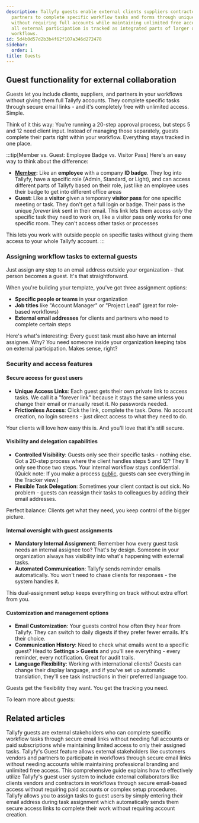 ```yaml
---
description: Tallyfy guests enable external clients suppliers contractors and business
  partners to complete specific workflow tasks and forms through unique secure links
  without requiring full accounts while maintaining unlimited free access and ensuring
  all external participation is tracked as integrated parts of larger organizational
  workflows.
id: 5d4b0d57d2b3b4f62f107a346d272478
sidebar:
  order: 1
title: Guests
---
```


## Guest functionality for external collaboration

Guests let you include clients, suppliers, and partners in your workflows without giving them full Tallyfy accounts. They complete specific tasks through secure email links - and it's completely free with unlimited access. Simple.

Think of it this way: You're running a 20-step approval process, but steps 5 and 12 need client input. Instead of managing those separately, guests complete their parts right within your workflow. Everything stays tracked in one place.

:::tip[Member vs. Guest: Employee Badge vs. Visitor Pass]
Here's an easy way to think about the difference:

- **[Member](/products/pro/documenting/members/):** Like an **employee** with a company **ID badge**. They log into Tallyfy, have a specific role (Admin, Standard, or Light), and can access different parts of Tallyfy based on their role, just like an employee uses their badge to get into different office areas
- **Guest:** Like a **visitor** given a temporary **visitor pass** for one specific meeting or task. They don't get a full login or badge. Their pass is the unique *forever link* sent in their email. This link lets them access *only* the specific task they need to work on, like a visitor pass only works for one specific room. They can't access other tasks or processes

This lets you work with outside people on specific tasks without giving them access to your whole Tallyfy account.
:::

### Assigning workflow tasks to external guests

Just assign any step to an email address outside your organization - that person becomes a guest. It's that straightforward.

When you're building your template, you've got three assignment options:

- **Specific people or teams** in your organization
- **Job titles** like "Account Manager" or "Project Lead" (great for role-based workflows)
- **External email addresses** for clients and partners who need to complete certain steps

Here's what's interesting: Every guest task must also have an internal assignee. Why? You need someone inside your organization keeping tabs on external participation. Makes sense, right?

### Security and access features

#### Secure access for guest users
*   **Unique Access Links**: Each guest gets their own private link to access tasks. We call it a "forever link" because it stays the same unless you change their email or manually reset it. No passwords needed.
*   **Frictionless Access**: Click the link, complete the task. Done. No account creation, no login screens - just direct access to what they need to do.

Your clients will love how easy this is. And you'll love that it's still secure.

#### Visibility and delegation capabilities
*   **Controlled Visibility**: Guests only see their specific tasks - nothing else. Got a 20-step process where the client handles steps 5 and 12? They'll only see those two steps. Your internal workflow stays confidential. (Quick note: If you make a process [public](/products/pro/tracking-and-tasks/processes/make-a-process-public/), guests can see everything in the Tracker view.)
*   **Flexible Task Delegation**: Sometimes your client contact is out sick. No problem - guests can reassign their tasks to colleagues by adding their email addresses. 

Perfect balance: Clients get what they need, you keep control of the bigger picture.

#### Internal oversight with guest assignments
*   **Mandatory Internal Assignment**: Remember how every guest task needs an internal assignee too? That's by design. Someone in your organization always has visibility into what's happening with external tasks.
*   **Automated Communication**: Tallyfy sends reminder emails automatically. You won't need to chase clients for responses - the system handles it.

This dual-assignment setup keeps everything on track without extra effort from you.

#### Customization and management options
*   **Email Customization**: Your guests control how often they hear from Tallyfy. They can switch to daily digests if they prefer fewer emails. It's their choice.
*   **Communication History**: Need to check what emails went to a specific guest? Head to **Settings > Guests** and you'll see everything - every reminder, every notification. Great for audit trails.
*   **Language Flexibility**: Working with international clients? Guests can change their display language, and if you've set up automatic translation, they'll see task instructions in their preferred language too.

Guests get the flexibility they want. You get the tracking you need.

To learn more about guests:



<PageTree />


## Related articles
<CardGrid>
<LinkTitleCard header="<b>Guests > What is a guest</b>" href="/products/pro/documenting/guests/what-is-a-guest/" > Tallyfy guests are external stakeholders who can complete specific workflow tasks through secure email links without needing full accounts or paid subscriptions while maintaining limited access to only their assigned tasks. </LinkTitleCard>
<LinkTitleCard header="<b>Features > Customer facing</b>" href="/products/pro/tutorials/features/customer-facing/" > Tallyfy's Guest feature allows external stakeholders like customers vendors and partners to participate in workflows through secure email links without needing accounts while maintaining professional branding and unlimited free access. </LinkTitleCard>
<LinkTitleCard header="<b>Guests > Assigning guests</b>" href="/products/pro/documenting/guests/guest-user-guide/" > This comprehensive guide explains how to effectively utilize Tallyfy's guest user system to include external collaborators like clients vendors and contractors in workflows through secure email-based access without requiring paid accounts or complex setup procedures. </LinkTitleCard>
<LinkTitleCard header="<b>Guests > Assign tasks to guests</b>" href="/products/pro/documenting/guests/how-can-i-assign-tasks-to-guest-users-in-tallyfy/" > Tallyfy allows you to assign tasks to guest users by simply entering their email address during task assignment which automatically sends them secure access links to complete their work without requiring account creation. </LinkTitleCard>
</CardGrid>